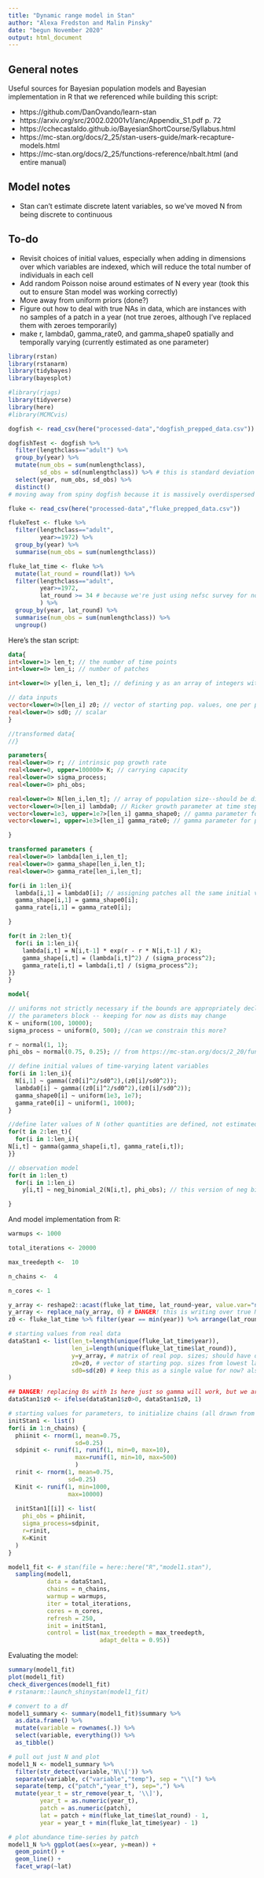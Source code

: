 ```yaml
---
title: "Dynamic range model in Stan"
author: "Alexa Fredston and Malin Pinsky"
date: "begun November 2020"
output: html_document
---
```


## General notes

Useful sources for Bayesian population models and Bayesian implementation in R that we referenced while building this script: 

* https://github.com/DanOvando/learn-stan 
* https://arxiv.org/src/2002.02001v1/anc/Appendix_S1.pdf p. 72
* https://cchecastaldo.github.io/BayesianShortCourse/Syllabus.html
* https://mc-stan.org/docs/2_25/stan-users-guide/mark-recapture-models.html 
* https://mc-stan.org/docs/2_25/functions-reference/nbalt.html (and entire manual)

## Model notes

* Stan can't estimate discrete latent variables, so we've moved N from being discrete to continuous

## To-do

* Revisit choices of initial values, especially when adding in dimensions over which variables are indexed, which will reduce the total number of individuals in each cell
* Add random Poisson noise around estimates of N every year (took this out to ensure Stan model was working correctly)
* Move away from uniform priors (done?)
* Figure out how to deal with true NAs in data, which are instances with no samples of a patch in a year (not true zeroes, although I've replaced them with zeroes temporarily)
* make r, lambda0, gamma_rate0, and gamma_shape0 spatially and temporally varying (currently estimated as one parameter)

```r
library(rstan)
library(rstanarm)
library(tidybayes)
library(bayesplot)
```


```r
#library(rjags)
library(tidyverse)
library(here)
#library(MCMCvis)

dogfish <- read_csv(here("processed-data","dogfish_prepped_data.csv"))

dogfishTest <- dogfish %>% 
  filter(lengthclass=="adult") %>% 
  group_by(year) %>% 
  mutate(num_obs = sum(numlengthclass),
         sd_obs = sd(numlengthclass)) %>% # this is standard deviation of different counts in a year, not of overall abundance over time
  select(year, num_obs, sd_obs) %>% 
  distinct()
# moving away from spiny dogfish because it is massively overdispersed and no single distribution will be able to produce values at low densities (1, 3, 10...) and at very high densities (5000, 8000, 10000) of dogfish; will eventually need a mixture model, and/or to totally disregard small values and assume everything under some threshold is basically equivalent

fluke <- read_csv(here("processed-data","fluke_prepped_data.csv"))

flukeTest <- fluke %>% 
  filter(lengthclass=="adult",
         year>=1972) %>% 
  group_by(year) %>% 
  summarise(num_obs = sum(numlengthclass))

fluke_lat_time <- fluke %>% 
  mutate(lat_round = round(lat)) %>% 
  filter(lengthclass=="adult",
         year>=1972,
         lat_round >= 34 # because we're just using nefsc survey for now, which rarely goes below 34N
         ) %>% 
  group_by(year, lat_round) %>% 
  summarise(num_obs = sum(numlengthclass)) %>% 
  ungroup()
```

Here's the stan script: 

```stan

data{
int<lower=1> len_t; // the number of time points
int<lower=0> len_i; // number of patches 

int<lower=0> y[len_i, len_t]; // defining y as an array of integers with patches as rows and years as columns

// data inputs
vector<lower=0>[len_i] z0; // vector of starting pop. values, one per patch 
real<lower=0> sd0; // scalar
} 

//transformed data{
//}

parameters{ 
real<lower=0> r; // intrinsic pop growth rate
real<lower=0, upper=100000> K; // carrying capacity
real<lower=0> sigma_process; 
real<lower=0> phi_obs; 

real<lower=0> N[len_i,len_t]; // array of population size--should be discrete (integer values), but Stan can't estimate latent discrete variables, so we're estimating it as continuous here 
vector<lower=0>[len_i] lambda0; // Ricker growth parameter at time step 1
vector<lower=1e3, upper=1e7>[len_i] gamma_shape0; // gamma parameter for process model at time step 1 - manually setting range
vector<lower=1, upper=1e3>[len_i] gamma_rate0; // gamma parameter for process model at time step 1 - manually setting range

} 

transformed parameters {
real<lower=0> lambda[len_i,len_t];
real<lower=0> gamma_shape[len_i,len_t]; 
real<lower=0> gamma_rate[len_i,len_t];

for(i in 1:len_i){
  lambda[i,1] = lambda0[i]; // assigning patches all the same initial values for now
  gamma_shape[i,1] = gamma_shape0[i];
  gamma_rate[i,1] = gamma_rate0[i];

}

for(t in 2:len_t){
  for(i in 1:len_i){
    lambda[i,t] = N[i,t-1] * exp(r - r * N[i,t-1] / K); 
    gamma_shape[i,t] = (lambda[i,t]^2) / (sigma_process^2);
    gamma_rate[i,t] = lambda[i,t] / (sigma_process^2);
}}
}

model{

// uniforms not strictly necessary if the bounds are appropriately declared in 
// the parameters block -- keeping for now as dists may change
K ~ uniform(100, 10000);
sigma_process ~ uniform(0, 500); //can we constrain this more?

r ~ normal(1, 1);
phi_obs ~ normal(0.75, 0.25); // from https://mc-stan.org/docs/2_20/functions-reference/nbalt.html  phi = mu^2 / (sigma^2-mu)

// define initial values of time-varying latent variables 
for(i in 1:len_i){
  N[i,1] ~ gamma((z0[i]^2/sd0^2),(z0[i]/sd0^2));
  lambda0[i] ~ gamma((z0[i]^2/sd0^2),(z0[i]/sd0^2));
  gamma_shape0[i] ~ uniform(1e3, 1e7);
  gamma_rate0[i] ~ uniform(1, 1000);
}

//define later values of N (other quantities are defined, not estimated, after the first value)
for(t in 2:len_t){
  for(i in 1:len_i){
N[i,t] ~ gamma(gamma_shape[i,t], gamma_rate[i,t]);  
}}

// observation model
for(t in 1:len_t) 
  for(i in 1:len_i)
    y[i,t] ~ neg_binomial_2(N[i,t], phi_obs); // this version of neg binom has a more familiar form 

}

```

And model implementation from R:

```r
warmups <- 1000

total_iterations <- 20000

max_treedepth <-  10

n_chains <-  4

n_cores <- 1

y_array <- reshape2::acast(fluke_lat_time, lat_round~year, value.var="num_obs") # could also do this with pivot_wider
y_array <- replace_na(y_array, 0) # DANGER! this is writing over true NAs (years with zero samples in a lat band) with zeroes. I'm doing this here for coding simplicity but need to fix it later.
z0 <- fluke_lat_time %>% filter(year == min(year)) %>% arrange(lat_round) %>% pull(num_obs)

# starting values from real data 
dataStan1 <- list(len_t=length(unique(fluke_lat_time$year)),
                  len_i=length(unique(fluke_lat_time$lat_round)),
                  y=y_array, # matrix of real pop. sizes; should have dimensions [len_i, len_t]
                  z0=z0, # vector of starting pop. sizes from lowest lat to highest; should have length of len_i
                  sd0=sd(z0) # keep this as a single value for now? also, should it be sd of year 1 or all years? 
)

## DANGER! replacing 0s with 1s here just so gamma will work, but we are writing over the real data!
dataStan1$z0 <- ifelse(dataStan1$z0>0, dataStan1$z0, 1)

# starting values for parameters, to initialize chains (all drawn from distributions... eventually need to set.seed) 
initStan1 <- list()
for(i in 1:n_chains) {
  phiinit <- rnorm(1, mean=0.75,
                   sd=0.25)
  sdpinit <- runif(1, runif(1, min=0, max=10),
                   max=runif(1, min=10, max=500)
                   )
  rinit <- rnorm(1, mean=0.75,
                 sd=0.25)
  Kinit <- runif(1, min=1000,
                 max=10000)
  
  initStan1[[i]] <- list(
    phi_obs = phiinit, 
    sigma_process=sdpinit, 
    r=rinit, 
    K=Kinit
  )
}

model1_fit <- # stan(file = here::here("R","model1.stan"),
  sampling(model1,
           data = dataStan1,
           chains = n_chains,
           warmup = warmups,
           iter = total_iterations,
           cores = n_cores,
           refresh = 250,
           init = initStan1,
           control = list(max_treedepth = max_treedepth,
                          adapt_delta = 0.95))
```

Evaluating the model:

```r
summary(model1_fit)
plot(model1_fit)
check_divergences(model1_fit)
# rstanarm::launch_shinystan(model1_fit)

# convert to a df 
model1_summary <- summary(model1_fit)$summary %>% 
  as.data.frame() %>% 
  mutate(variable = rownames(.)) %>% 
  select(variable, everything()) %>% 
  as_tibble()

# pull out just N and plot 
model1_N <- model1_summary %>% 
  filter(str_detect(variable,'N\\[')) %>% 
  separate(variable, c("variable","temp"), sep = "\\[") %>% 
  separate(temp, c("patch","year_t"), sep=",") %>% 
  mutate(year_t = str_remove(year_t, '\\]'),
         year_t = as.numeric(year_t),
         patch = as.numeric(patch), 
         lat = patch + min(fluke_lat_time$lat_round) - 1,
         year = year_t + min(fluke_lat_time$year) - 1)
```

```r

# plot abundance time-series by patch
model1_N %>% ggplot(aes(x=year, y=mean)) +
  geom_point() +
  geom_line() +
  facet_wrap(~lat)

```

